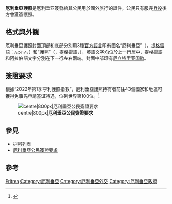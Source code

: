 {{NoteTA
|G1=Toponym
}}
{{Infobox Identity document
| document_name       = 厄利垂亞護照
| image               = Cover of Eritrean Passport.jpeg
| image_caption       = 厄利垂亞護照封面
| date_first_issued   = 
| using_jurisdiction  = {{ERI}}
| valid_jurisdictions = 
| document_type       = [[护照|护照]]
| purpose             = 出入境證件及身份證明
| eligibility         = 厄利垂亞公民
| expiration          = 5年<ref>{{cite web|title=New Eritrean Passport|language=en|url=http://www.ericon.org.au/main/page_consular_services_new_eritrean_passport.html|publisher=厄利垂亞駐[[澳大利亚|澳大利亚]]和[[新西兰|新西兰]]大使館|accessdate=2014-02-03|archive-date=2011-08-18|archive-url=https://web.archive.org/web/20110818233328/http://www.ericon.org.au/main/page_consular_services_new_eritrean_passport.html|dead-url=no}}</ref>
}}

'''厄利垂亞護照'''是厄利垂亚簽發給其公民用於國外旅行的證件。公民只有服完[[各國兵役制度|兵役]]後方會獲簽護照。

==格式與外觀==
厄利垂亞護照封面頂部和底部分別用3種[[官方語言|官方語言]]印有國名“厄利垂亞”（{{lang-en|ERITREA}}，[[提格雷語|提格雷語]]：ኤርትራ，{{lang-ar|إريتريا}}）和“護照”（{{lang-en|PASSPORT}}，提格雷語，{{lang-ar|جواز سفر}}），英語文字均位於上一行居中，提格雷語和阿拉伯語文字分別在下一行左右兩端。封面中部印有[[厄立特里亚国徽|厄立特里亚国徽]]。

==簽證要求==
{{main|厄利垂亞公民簽證要求}}

根據“2022年第1季亨利護照指數”，厄利垂亞護照持有者前往43個國家和地區可獲得免事先申請[[签证|签证]]待遇，位列世界第100位。<ref>{{cite web|title=The Henley Passport Index: Q1 2022 Global Ranking|url=https://www.henleyglobal.com/storage/app/media/HENLEY_PASSPORT_INDEX_FACTSHEET_2022_Q1_211221_1.pdf|publisher=Henley & Partners|accessdate=2022-03-11|dead-url=no}}</ref>

[[File:Visa requirements for Eritrean citizens.png|thumb|centre|800px|'''厄利垂亞公民簽證要求'''
{{column|4|{{legend|red|厄利垂亞}}
{{legend|#08C|免簽證}}
{{legend|#A6CAF0|落地簽證}}
{{legend|#CCC|需要簽證}}}}]]

==參見==
*[[护照列表|护照列表]]
*[[厄利垂亞公民簽證要求|厄利垂亞公民簽證要求]]

==參考==
{{reflist}}

{{護照}}

[[Category:各國護照|Eritrea]]
[[Category:厄利垂亞|Category:厄利垂亞]]
[[Category:厄利垂亞外交|Category:厄利垂亞外交]]
[[Category:厄利垂亞政府|Category:厄利垂亞政府]]

{{passport-stub}}
{{Eritrea-stub}}